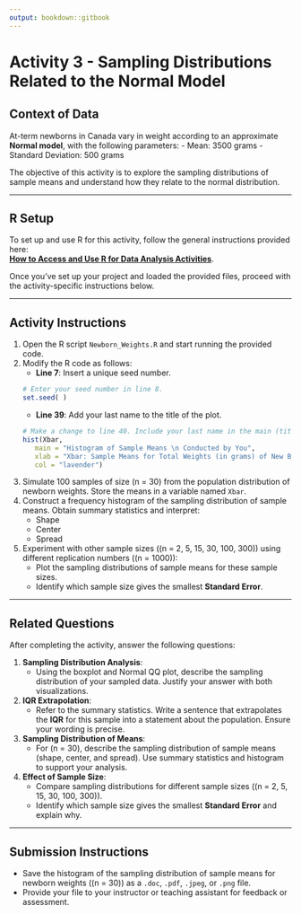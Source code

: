 ```yaml
---
output: bookdown::gitbook
---
```

# Activity 3 - Sampling Distributions Related to the Normal Model

## Context of Data

At-term newborns in Canada vary in weight according to an approximate **Normal model**, with the following parameters:
- Mean: 3500 grams
- Standard Deviation: 500 grams

The objective of this activity is to explore the sampling distributions of sample means and understand how they relate to the normal distribution.

---

## R Setup

To set up and use R for this activity, follow the general instructions provided here:  
[**How to Access and Use R for Data Analysis Activities**](#how-to-set-up-r-for-data-analysis-activities).

Once you’ve set up your project and loaded the provided files, proceed with the activity-specific instructions below.

---

## Activity Instructions

1. Open the R script `Newborn_Weights.R` and start running the provided code.
2. Modify the R code as follows:
   - **Line 7**: Insert a unique seed number.
   ```r
   # Enter your seed number in line 8.
   set.seed( )
   ```
   - **Line 39**: Add your last name to the title of the plot.
   ```r
   # Make a change to line 40. Include your last name in the main (title) argument.
   hist(Xbar, 
      main = "Histogram of Sample Means \n Conducted by You", 
      xlab = "Xbar: Sample Means for Total Weights (in grams) of New Borns", 
      col = "lavender")
   ```
3. Simulate 100 samples of size \(n = 30\) from the population distribution of newborn weights. Store the means in a variable named `Xbar`.
4. Construct a frequency histogram of the sampling distribution of sample means. Obtain summary statistics and interpret:
   - Shape
   - Center
   - Spread
5. Experiment with other sample sizes (\(n = 2, 5, 15, 30, 100, 300\)) using different replication numbers (\(n = 1000\)):
   - Plot the sampling distributions of sample means for these sample sizes.
   - Identify which sample size gives the smallest **Standard Error**.

---

## Related Questions

After completing the activity, answer the following questions:

1. **Sampling Distribution Analysis**:
   - Using the boxplot and Normal QQ plot, describe the sampling distribution of your sampled data. Justify your answer with both visualizations.

2. **IQR Extrapolation**:
   - Refer to the summary statistics. Write a sentence that extrapolates the **IQR** for this sample into a statement about the population. Ensure your wording is precise.

3. **Sampling Distribution of Means**:
   - For \(n = 30\), describe the sampling distribution of sample means (shape, center, and spread). Use summary statistics and histogram to support your analysis.

4. **Effect of Sample Size**:
   - Compare sampling distributions for different sample sizes (\(n = 2, 5, 15, 30, 100, 300\)).
   - Identify which sample size gives the smallest **Standard Error** and explain why.

---

## Submission Instructions

- Save the histogram of the sampling distribution of sample means for newborn weights (\(n = 30\)) as a `.doc`, `.pdf`, `.jpeg`, or `.png` file.
- Provide your file to your instructor or teaching assistant for feedback or assessment.
